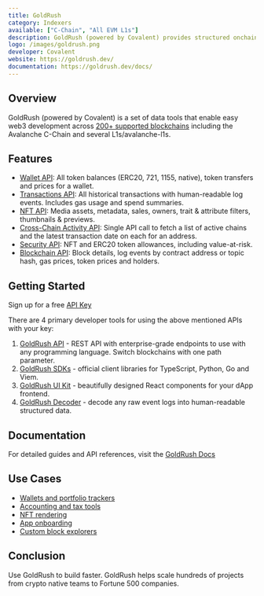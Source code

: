 ```yaml
---
title: GoldRush
category: Indexers
available: ["C-Chain", "All EVM L1s"]
description: GoldRush (powered by Covalent) provides structured onchain data for easy app development. 
logo: /images/goldrush.png
developer: Covalent
website: https://goldrush.dev/
documentation: https://goldrush.dev/docs/
---
```


## Overview

GoldRush (powered by Covalent) is a set of data tools that enable easy web3 development across [200+ supported blockchains](https://goldrush.dev/docs/networks) including the Avalanche C-Chain and several L1s/avalanche-l1s.

## Features
- [Wallet API](https://goldrush.dev/docs/api/balances/get-token-balances-for-address/): All token balances (ERC20, 721, 1155, native), token transfers and prices for a wallet.
- [Transactions API](https://goldrush.dev/docs/api/transactions/get-recent-transactions-for-address-v3/): All historical transactions with human-readable log events. Includes gas usage and spend summaries.
- [NFT API](https://goldrush.dev/docs/api/nft/get-nfts-for-address/): Media assets, metadata, sales, owners, trait & attribute filters, thumbnails & previews.
- [Cross-Chain Activity API](https://goldrush.dev/docs/api/base/get-address-activity/): Single API call to fetch a list of active chains and the latest transaction date on each for an address.
- [Security API](https://goldrush.dev/docs/api/security/get-token-approvals-for-address/): NFT and ERC20 token allowances, including value-at-risk.
- [Blockchain API](https://goldrush.dev/docs/api/base/get-log-events-by-contract-address/): Block details, log events by contract address or topic hash, gas prices, token prices and holders.

## Getting Started
Sign up for a free [API Key](https://goldrush.dev/platform/auth/register/)

There are 4 primary developer tools for using the above mentioned APIs with your key:
1. [GoldRush API](https://goldrush.dev/docs/api/) - REST API with enterprise-grade endpoints to use with any programming language. Switch blockchains with one path parameter.
2. [GoldRush SDKs](https://goldrush.dev/docs/unified-api/sdk/) - official client libraries for TypeScript, Python, Go and Viem.
3. [GoldRush UI Kit](https://github.com/covalenthq/goldrush-kit/) - beautifully designed React components for your dApp frontend.
4. [GoldRush Decoder](https://github.com/covalenthq/goldrush-decoder/) - decode any raw event logs into human-readable structured data.

## Documentation
For detailed guides and API references, visit the [GoldRush Docs](https://goldrush.dev/docs/)

## Use Cases
- [Wallets and portfolio trackers](https://goldrush-wallet-portfolio-ui.vercel.app/)
- [Accounting and tax tools](https://bit.ly/crypto-tax-tool)
- [NFT rendering](https://goldrush-nft-gallery-ui.vercel.app/)
- [App onboarding](https://goldrush-wallet-portfolio-ui.vercel.app/activity/0xfc43f5f9dd45258b3aff31bdbe6561d97e8b71de/)
- [Custom block explorers](https://goldrush-block-explorer.vercel.app/)

## Conclusion
Use GoldRush to build faster. GoldRush helps scale hundreds of projects from crypto native teams to Fortune 500 companies.

